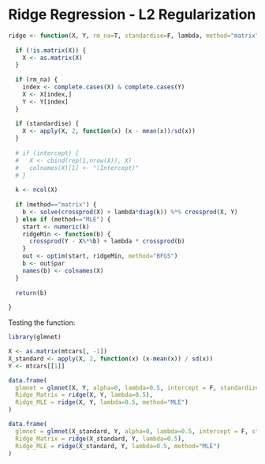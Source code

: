 # Ridge Regression - L2 Regularization

<!-- Discussion of the model goes here -->

```r

ridge <- function(X, Y, rm_na=T, standardise=F, lambda, method="matrix") {
  
  if (!is.matrix(X)) {
    X <- as.matrix(X)
  }
  
  if (rm_na) {
    index <- complete.cases(X) & complete.cases(Y)
    X <- X[index,]
    Y <- Y[index]
  }
  
  if (standardise) {
    X <- apply(X, 2, function(x) (x - mean(x))/sd(x))
  }
  
  # if (intercept) {
  #   X <- cbind(rep(1,nrow(X)), X)
  #   colnames(X)[1] <- "(Intercept)"
  # }
  
  k <- ncol(X)
  
  if (method=="matrix") {
    b <- solve(crossprod(X) + lambda*diag(k)) %*% crossprod(X, Y)
  } else if (method=="MLE") {
    start <- numeric(k)
    ridgeMin <- function(b) {
      crossprod(Y - X%*%b) + lambda * crossprod(b)
    }
    out <- optim(start, ridgeMin, method="BFGS")
    b <- out$par
    names(b) <- colnames(X)
  }
  
  return(b)
  
}


```

Testing the function:

```r

library(glmnet)

X <- as.matrix(mtcars[, -1])
X_standard <- apply(X, 2, function(x) (x-mean(x)) / sd(x))
Y <- mtcars[[1]]

data.frame(
  glmnet = glmnet(X, Y, alpha=0, lambda=0.5, intercept = F, standardize=F)$beta[,1],
  Ridge_Matrix = ridge(X, Y, lambda=0.5),
  Ridge_MLE = ridge(X, Y, lambda=0.5, method="MLE")
)

data.frame(
  glmnet = glmnet(X_standard, Y, alpha=0, lambda=0.5, intercept = F, standardize=F)$beta[,1],
  Ridge_Matrix = ridge(X_standard, Y, lambda=0.5),
  Ridge_MLE = ridge(X_standard, Y, lambda=0.5, method="MLE")
)

```
